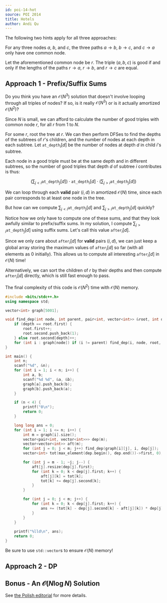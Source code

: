```yaml
---
id: poi-14-hot
source: POI 2014
title: Hotels
author: Andi Qu
---
```


The following two hints apply for all three approaches:

<Spoiler title="Hint 1">

For any three nodes $a$, $b$, and $c$, the three paths $a \rightarrow b$, $b \rightarrow c$, and $c \rightarrow a$ only have one common node.

</Spoiler>

<Spoiler title="Hint 2">

Let the aforementioned common node be $r$. The triple $(a, b, c)$ is good if and only if the lengths of the paths $r \rightarrow a$, $r \rightarrow b$, and $r \rightarrow c$ are equal.

</Spoiler>

## Approach 1 - Prefix/Suffix Sums

<Spoiler title="Hint 3">

Do you think you have an $\mathcal{O}(N^3)$ solution that doesn't involve looping through all triples of nodes? If so, is it really $\mathcal{O}(N^3)$ or is it actually amortized $\mathcal{O}(N^2)$?

</Spoiler>

<Spoiler title="Solution">

Since $N$ is small, we can afford to calculate the number of good triples with common node $r$, for all $r$ from 1 to $N$.

For some $r$, root the tree at $r$. We can then perform DFSes to find the depths of the subtrees of $r$'s children, and the number of nodes at each depth in each subtree. Let $\texttt{at\_depth}_i[d]$ be the number of nodes at depth $d$ in child $i$'s subtree.

Each node in a good triple must be at the same depth and in different subtrees, so the number of good triples that depth $d$ of subtree $i$ contributes is thus:

$$
\left(\sum_{j < i}\texttt{at\_depth}_j[d]\right) \cdot \texttt{at\_depth}_i[d] \cdot \left(\sum_{j > i}\texttt{at\_depth}_j[d]\right)
$$

We can loop through each **valid** pair $(i, d)$ in amortized $\mathcal{O}(N)$ time, since each pair corresponds to at least one node in the tree.

But how can we compute $\sum_{j < i}\texttt{at\_depth}_j[d]$ and $\sum_{j > i}\texttt{at\_depth}_j[d]$ quickly?

Notice how we only have to compute one of these sums, and that they look awfully similar to prefix/suffix sums. In my solution, I compute $\sum_{j > i}\texttt{at\_depth}_j[d]$ using suffix sums. Let's call this value $\texttt{after}_i[d]$.

Since we only care about $\texttt{after}_i[d]$ for **valid** pairs $(i, d)$, we can just keep a global array storing the maximum values of $\texttt{after}_i[d]$ so far (with all elements as 0 initially). This allows us to compute all interesting $\texttt{after}_i[d]$ in $\mathcal{O}(N)$ time!

Alternatively, we can sort the children of $r$ by their depths and then compute $\texttt{after}_i[d]$ directly, which is still fast enough to pass.

The final complexity of this code is $\mathcal{O}(N^2)$ time with $\mathcal{O}(N)$ memory.

```cpp
#include <bits/stdc++.h>
using namespace std;

vector<int> graph[5001];

void find_dep(int node, int parent, pair<int, vector<int>> &root, int depth = 0) {
	if (depth == root.first) {
		root.first++;
		root.second.push_back(1);
	} else root.second[depth]++;
	for (int i : graph[node]) if (i != parent) find_dep(i, node, root, depth + 1);
}

int main() {
	int n;
	scanf("%d", &n);
	for (int i = 1; i < n; i++) {
		int a, b;
		scanf("%d %d", &a, &b);
		graph[a].push_back(b);
		graph[b].push_back(a);
	}

	if (n < 4) {
		printf("0\n");
		return 0;
	}

	long long ans = 0;
	for (int i = 1; i <= n; i++) {
		int m = graph[i].size();
		vector<pair<int, vector<int>>> dep(m);
		vector<vector<int>> aft(m);
		for (int j = 0; j < m; j++) find_dep(graph[i][j], i, dep[j]);
		vector<int> tot(max_element(dep.begin(), dep.end())->first, 0);

		for (int j = m - 1; ~j; j--) {
			aft[j].resize(dep[j].first);
			for (int k = 0; k < dep[j].first; k++) {
				aft[j][k] = tot[k];
				tot[k] += dep[j].second[k];
			}
		}

		for (int j = 0; j < m; j++) {
			for (int k = 0; k < dep[j].first; k++) {
				ans += (tot[k] - dep[j].second[k] - aft[j][k]) * dep[j].second[k] * aft[j][k];
			}
		}
	}
	
	printf("%lld\n", ans);
	return 0;
}
```

Be sure to use `std::vector`s to ensure $\mathcal{O}(N)$ memory!

</Spoiler>

## Approach 2 - DP

<IncompleteSection>
</IncompleteSection>

## Bonus - An $\mathcal{O}(N \log N)$ Solution

<IncompleteSection>
</IncompleteSection>

See [the Polish editorial](https://github.com/mostafa-saad/MyCompetitiveProgramming/blob/master/Olympiad/POI/official/2014/editorial/hot.pdf) for more details.
